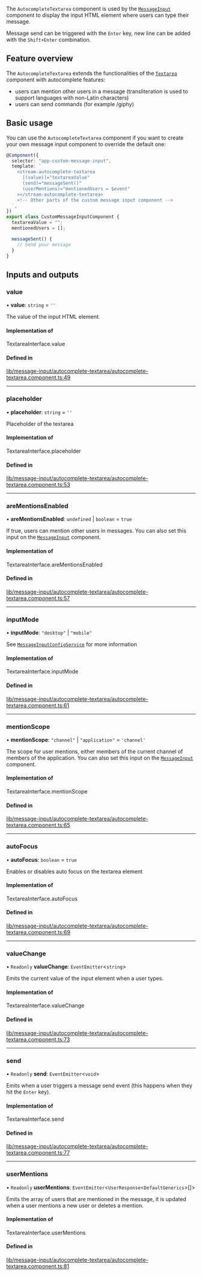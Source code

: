 The `AutocompleteTextarea` component is used by the [`MessageInput`](./MessageInputComponent.mdx) component to display the input HTML element where users can type their message.

Message send can be triggered with the `Enter` key, new line can be added with the `Shift+Enter` combination.

## Feature overview

The `AutocompleteTextarea` extends the functionalities of the [`Textarea`](./TextareaComponent.mdx) component with autocomplete features:

- users can mention other users in a message (transliteration is used to support languages with non-Latin characters)
- users can send commands (for example /giphy)

## Basic usage

You can use the `AutocompleteTextarea` component if you want to create your own message input component to override the default one:

```typescript
@Component({
  selector: "app-custom-message-input",
  template: `
    <stream-autocomplete-textarea
      [(value)]="textareaValue"
      (send)="messageSent()"
      (userMentions)="mentionedUsers = $event"
    ></stream-autocomplete-textarea>
    <!-- Other parts of the custom message input component -->
  `,
})
export class CustomMessageInputComponent {
  textareaValue = "";
  mentionedUsers = [];

  messageSent() {
    // Send your message
  }
}
```

[//]: # "Start of generated content"
## Inputs and outputs 


### value

• **value**: `string` = `''`

The value of the input HTML element.

#### Implementation of

TextareaInterface.value

#### Defined in

[lib/message-input/autocomplete-textarea/autocomplete-textarea.component.ts:49](https://github.com/GetStream/stream-chat-angular/blob/261868f/projects/stream-chat-angular/src/lib/message-input/autocomplete-textarea/autocomplete-textarea.component.ts#L49)

___

### placeholder

• **placeholder**: `string` = `''`

Placeholder of the textarea

#### Implementation of

TextareaInterface.placeholder

#### Defined in

[lib/message-input/autocomplete-textarea/autocomplete-textarea.component.ts:53](https://github.com/GetStream/stream-chat-angular/blob/261868f/projects/stream-chat-angular/src/lib/message-input/autocomplete-textarea/autocomplete-textarea.component.ts#L53)

___

### areMentionsEnabled

• **areMentionsEnabled**: `undefined` \| `boolean` = `true`

If true, users can mention other users in messages. You can also set this input on the [`MessageInput`](./MessageInputComponent.mdx/#inputs-and-outputs) component.

#### Implementation of

TextareaInterface.areMentionsEnabled

#### Defined in

[lib/message-input/autocomplete-textarea/autocomplete-textarea.component.ts:57](https://github.com/GetStream/stream-chat-angular/blob/261868f/projects/stream-chat-angular/src/lib/message-input/autocomplete-textarea/autocomplete-textarea.component.ts#L57)

___

### inputMode

• **inputMode**: ``"desktop"`` \| ``"mobile"``

See [`MessageInputConfigService`](../services/MessageInputConfigService.mdx) for more information

#### Implementation of

TextareaInterface.inputMode

#### Defined in

[lib/message-input/autocomplete-textarea/autocomplete-textarea.component.ts:61](https://github.com/GetStream/stream-chat-angular/blob/261868f/projects/stream-chat-angular/src/lib/message-input/autocomplete-textarea/autocomplete-textarea.component.ts#L61)

___

### mentionScope

• **mentionScope**: ``"channel"`` \| ``"application"`` = `'channel'`

The scope for user mentions, either members of the current channel of members of the application. You can also set this input on the [`MessageInput`](./MessageInputComponent.mdx/#inputs-and-outputs) component.

#### Implementation of

TextareaInterface.mentionScope

#### Defined in

[lib/message-input/autocomplete-textarea/autocomplete-textarea.component.ts:65](https://github.com/GetStream/stream-chat-angular/blob/261868f/projects/stream-chat-angular/src/lib/message-input/autocomplete-textarea/autocomplete-textarea.component.ts#L65)

___

### autoFocus

• **autoFocus**: `boolean` = `true`

Enables or disables auto focus on the textarea element

#### Implementation of

TextareaInterface.autoFocus

#### Defined in

[lib/message-input/autocomplete-textarea/autocomplete-textarea.component.ts:69](https://github.com/GetStream/stream-chat-angular/blob/261868f/projects/stream-chat-angular/src/lib/message-input/autocomplete-textarea/autocomplete-textarea.component.ts#L69)

___

### valueChange

• `Readonly` **valueChange**: `EventEmitter`<`string`\>

Emits the current value of the input element when a user types.

#### Implementation of

TextareaInterface.valueChange

#### Defined in

[lib/message-input/autocomplete-textarea/autocomplete-textarea.component.ts:73](https://github.com/GetStream/stream-chat-angular/blob/261868f/projects/stream-chat-angular/src/lib/message-input/autocomplete-textarea/autocomplete-textarea.component.ts#L73)

___

### send

• `Readonly` **send**: `EventEmitter`<`void`\>

Emits when a user triggers a message send event (this happens when they hit the `Enter` key).

#### Implementation of

TextareaInterface.send

#### Defined in

[lib/message-input/autocomplete-textarea/autocomplete-textarea.component.ts:77](https://github.com/GetStream/stream-chat-angular/blob/261868f/projects/stream-chat-angular/src/lib/message-input/autocomplete-textarea/autocomplete-textarea.component.ts#L77)

___

### userMentions

• `Readonly` **userMentions**: `EventEmitter`<`UserResponse`<`DefaultGenerics`\>[]\>

Emits the array of users that are mentioned in the message, it is updated when a user mentions a new user or deletes a mention.

#### Implementation of

TextareaInterface.userMentions

#### Defined in

[lib/message-input/autocomplete-textarea/autocomplete-textarea.component.ts:81](https://github.com/GetStream/stream-chat-angular/blob/261868f/projects/stream-chat-angular/src/lib/message-input/autocomplete-textarea/autocomplete-textarea.component.ts#L81)

[//]: # "End of generated content"
